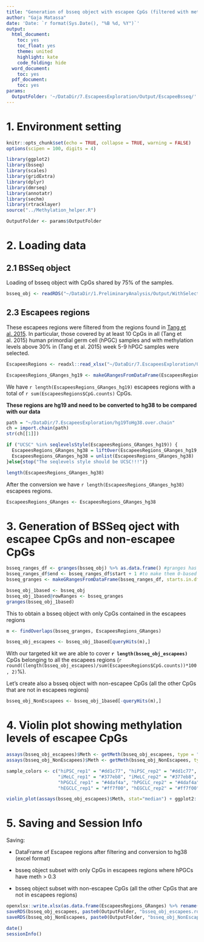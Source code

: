 ```yaml
---
title: "Generation of bsseq object with escapee CpGs (filtered with meth in hPGC > 30%)"
author: "Gaja Matassa"
date: 'Date: `r format(Sys.Date(), "%B %d, %Y")`'
output:
  html_document:
    toc: yes
    toc_float: yes
    theme: united
    highlight: kate
    code_folding: hide
  word_document:
    toc: yes
  pdf_document:
    toc: yes
params:
  OutputFolder: '~/DataDir/7.EscapeesExploration/Output/EscapeeBsseq/'
---
```


# 1. Environment setting

```r
knitr::opts_chunk$set(echo = TRUE, collapse = TRUE, warning = FALSE)
options(scipen = 100, digits = 4)
```

```r
library(ggplot2)
library(bsseq)
library(scales)
library(gridExtra)
library(dplyr)
library(dmrseq)
library(annotatr)
library(sechm)
library(rtracklayer)
source("../Methylation_helper.R")
```

```r
OutputFolder <- params$OutputFolder
```

# 2. Loading data

## 2.1 BSSeq object

Loading of bsseq object with CpGs shared by 75% of the samples.

```r
bsseq_obj <- readRDS("~/DataDir/1.PreliminaryAnalysis/Output/WithSelectedEGCLCs/bsseq_obj_sharedby75ofall.rds") #getting bsseq object where sample selection and CpG filtering were already performed 
```

## 2.3 Escapees regions

These escapees regions were filtered from the regions found in [Tang et al. 2015](https://doi.org/10.1016/j.cell.2015.04.053). In particular, those covered by at least 10 CpGs in all (Tang et al. 2015) human primordial germ cell (hPGC) samples and with methylation levels above 30% in (Tang et al. 2015) week 5-9 hPGC samples were selected.

```r
EscapeesRegions <- readxl::read_xlsx("~/DataDir/7.EscapeesExploration/Output/EscapeesFiltering/FirstFilteringRegions.xlsx")
```

```r
EscapeesRegions_GRanges_hg19 <- makeGRangesFromDataFrame(EscapeesRegions, seqnames.field = "Chr", start.field = "Start", end.field = "End", keep.extra.columns = FALSE, na.rm=TRUE)
```

We have `r length(EscapeesRegions_GRanges_hg19)` escapees regions with a total of `r sum(EscapeesRegions$CpG.counts)` CpGs.

**These regions are hg19 and need to be converted to hg38 to be compared with our data**

```r
path = "~/DataDir/7.EscapeesExploration/hg19ToHg38.over.chain"
ch = import.chain(path)
str(ch[[1]])

if ("UCSC" %in% seqlevelsStyle(EscapeesRegions_GRanges_hg19)) {
  EscapeesRegions_GRanges_hg38 = liftOver(EscapeesRegions_GRanges_hg19, ch)
  EscapeesRegions_GRanges_hg38 = unlist(EscapeesRegions_GRanges_hg38)  
}else{stop("The seqlevels style should be UCSC!!!")}
```


```r
length(EscapeesRegions_GRanges_hg38)
```

After the conversion we have `r length(EscapeesRegions_GRanges_hg38)` escapees regions.

```r
EscapeesRegions_GRanges <- EscapeesRegions_GRanges_hg38
```

# 3. Generation of BSSeq oject with escapee CpGs and non-escapee CpGs

```r
bsseq_ranges_df <- granges(bsseq_obj) %>% as.data.frame() #granges has 0-based position they seem 1-based. Look here for explanation: https://www.biostars.org/p/84686/
bsseq_ranges_df$end <- bsseq_ranges_df$start + 1 #to make them 0-based
bsseq_granges <- makeGRangesFromDataFrame(bsseq_ranges_df, starts.in.df.are.0based = TRUE)

bsseq_obj_1based <- bsseq_obj
bsseq_obj_1based@rowRanges <- bsseq_granges
granges(bsseq_obj_1based)
```

This to obtain a bsseq object with only CpGs contained in the escapees regions

```r
m <- findOverlaps(bsseq_granges, EscapeesRegions_GRanges)

bsseq_obj_escapees <- bsseq_obj_1based[queryHits(m),]
```

With our targeted kit we are able to cover **`r length(bsseq_obj_escapees)`** CpGs belonging to all the escapees regions (`r round((length(bsseq_obj_escapees)/sum(EscapeesRegions$CpG.counts))*100, 2)`%).

Let's create also a bsseq object with non-escapee CpGs (all the other CpGs that are not in escapees regions)

```r
bsseq_obj_NonEscapees <- bsseq_obj_1based[-queryHits(m),]
```

# 4. Violin plot showing methylation levels of escapee CpGs

```r
assays(bsseq_obj_escapees)$Meth <- getMeth(bsseq_obj_escapees, type = "raw")
assays(bsseq_obj_NonEscapees)$Meth <- getMeth(bsseq_obj_NonEscapees, type = "raw")

sample_colors <- c("hiPSC_rep1" = "#dd1c77", "hiPSC_rep2" = "#dd1c77", "hiPSC_rep3" = "#dd1c77", "hiPSC_rep4" = "#dd1c77",
                   "iMeLC_rep1" = "#377eb8", "iMeLC_rep2" = "#377eb8", "iMeLC_rep3" = "#377eb8", "iMeLC_rep4" = "#377eb8",
                   "hPGCLC_rep1" = "#4daf4a", "hPGCLC_rep2" = "#4daf4a", "hPGCLC_rep3" = "#4daf4a",
                   "hEGCLC_rep1" = "#ff7f00", "hEGCLC_rep2" = "#ff7f00", "hEGCLC_rep3" = "#ff7f00")

violin_plot(assays(bsseq_obj_escapees)$Meth, stat="median") + ggplot2::scale_fill_manual(values = sample_colors)
```

# 5. Saving and Session Info

Saving:

-   DataFrame of Escapee regions after filtering and conversion to hg38 (excel format)

-   bsseq object subset with only CpGs in escapees regions where hPGCs have meth \> 0.3

-   bsseq object subset with non-escapee CpGs (all the other CpGs that are not in escapees regions)

```r
openxlsx::write.xlsx(as.data.frame(EscapeesRegions_GRanges) %>% rename(chr = seqnames), file = paste0(OutputFolder, "EscapeeRegions_hg38.xlsx")) 
saveRDS(bsseq_obj_escapees, paste0(OutputFolder, "bsseq_obj_escapees.rds"))
saveRDS(bsseq_obj_NonEscapees, paste0(OutputFolder, "bsseq_obj_NonEscapees.rds"))
```

```r
date()
sessionInfo()
```
